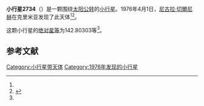 {{Infobox planet
| bgcolour = #FFFFC0
| name = 2734 Hasek
| symbol = 
| image = 
| caption = 
| discovery = yes
| discovery_ref = 
| discoverer = [[尼古拉·切爾尼赫|尼古拉·切爾尼赫]]
| discovery_site = [[克里米亚|克里米亚]] 
| discovered = 1976年4月1日
| designations = yes
| mp_name = 
| named_after = 
| alt_names = 
| mp_category = [[主带小行星|主带小行星]]
| orbit_ref = <ref name="a">[http://ssd.jpl.nasa.gov/sbdb.cgi?sstr=2734 2734 Hasek] {{Wayback|url=http://ssd.jpl.nasa.gov/sbdb.cgi?sstr=2734 |date=20200820022823 }}，小行星數據庫瀏覽器（JPL Small-Body Database Browser）－[[美国国家航空航天局|美国国家航空航天局]]喷气推进实验室</ref>
| epoch = 2456400.5 (2013年4月18日更新)
| aphelion = {{convert|3.2267478|AU|km|3|abbr=on|lk=out}}
| perihelion = {{convert|3.0978952|AU|km|3|abbr=on}}
| semimajor = {{convert|3.1623215|AU|km|3|abbr=on}}
| eccentricity = 0.0203731
| period = 2054.033168 [[日|日]]<br />5.62[[儒略年|儒略年]]
| avg_speed = 
| inclination = 16.56243
| asc_node = 37.22596
| mean_anomaly = 
| arg_peri = 142.80303
| satellites = 
| physical_characteristics = yes
| dimensions = 
| mass = 
| density = 
| surface_grav = 
| escape_velocity = 
| sidereal_day = 
| axial_tilt = 
| pole_ecliptic_lat = 
| pole_ecliptic_lon = 
| albedo = 
| temperatures= 
| temp_name1 = 
| mean_temp_1 = 
| max_temp_1 = 
| temp_name2 = 
| max_temp_2 = 
| spectral_type = 
| abs_magnitude = 142.80303
}}

'''小行星2734'''（{{lang-en|2734 Hasek}}）是一颗围绕[[太阳|太阳]][[公转|公转]]的[[小行星|小行星]]。1976年4月1日，[[尼古拉·切爾尼赫|尼古拉·切爾尼赫]]在克里米亚发现了此天体<ref name="a" /><ref>{{cite news|title=小行星列表|url=http://cfa-www.harvard.edu/iau/lists/NumberedMPs.txt|accessdate=2013-07-08|newspaper=哈佛大学|archive-date=2008-05-17|archive-url=https://web.archive.org/web/20080517010638/http://cfa-www.harvard.edu/iau/lists/NumberedMPs.txt|dead-url=no}}</ref>。

这颗小行星的[[绝对星等|绝对星等]]为142.80303等<ref name="a" />。

==参考文献==
{{reflist}}
{{Minor Planet Number|[[小行星2733|小行星2733]]|[[小行星2735|小行星2735]]}}

{{小天体}}

[[Category:小行星带天体|Category:小行星带天体]]
[[Category:1976年发现的小行星|Category:1976年发现的小行星]]

{{asteroid-stub}}